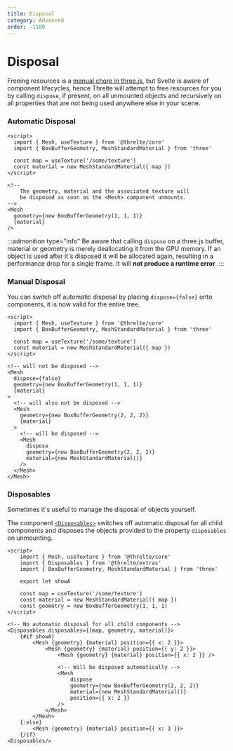 ```yaml
---
title: Disposal
category: Advanced
order: -1100
---
```


# Disposal

Freeing resources is a [manual chore in three.js](https://threejs.org/docs/index.html#manual/en/introduction/How-to-dispose-of-objects), but Svelte is aware of component lifecycles, hence Threlte will attempt to free resources for you by calling `dispose`, if present, on all unmounted objects and recursively on all properties that are not being used anywhere else in your scene.

### Automatic Disposal

```svelte
<script>
  import { Mesh, useTexture } from '@threlte/core'
  import { BoxBufferGeometry, MeshStandardMaterial } from 'three'

  const map = useTexture('/some/texture')
  const material = new MeshStandardMaterial({ map })
</script>

<!--
	The geometry, material and the associated texture will
	be disposed as soon as the <Mesh> component unmounts.
-->
<Mesh
  geometry={new BoxBufferGeometry(1, 1, 1)}
  {material}
/>
```

:::admonition type="info"
Be aware that calling `dispose` on a three.js buffer, material or geometry is merely deallocating it from the GPU memory. If an object is used after it's disposed it will be allocated again, resulting in a performance drop for a single frame. It will **not produce a runtime error**.
:::

### Manual Disposal

You can switch off automatic disposal by placing `dispose={false}` onto components, it is now valid for the entire tree.

```svelte
<script>
  import { Mesh, useTexture } from '@threlte/core'
  import { BoxBufferGeometry, MeshStandardMaterial } from 'three'

  const map = useTexture('/some/texture')
  const material = new MeshStandardMaterial({ map })
</script>

<!-- will not be disposed -->
<Mesh
  dispose={false}
  geometry={new BoxBufferGeometry(1, 1, 1)}
  {material}
>
  <!-- will also not be disposed -->
  <Mesh
    geometry={new BoxBufferGeometry(2, 2, 2)}
    {material}
  >
    <!-- will be disposed -->
    <Mesh
      dispose
      geometry={new BoxBufferGeometry(2, 2, 2)}
      material={new MeshStandardMaterial()}
    />
  </Mesh>
</Mesh>
```

### Disposables

Sometimes it's useful to manage the disposal of objects yourself.

The component [`<Disposables>`](/extras/disposables) switches off automatic disposal for all child components and disposes the objects provided to the property `disposables` on unmounting.

```svelte
<script>
	import { Mesh, useTexture } from '@threlte/core'
	import { Disposables } from '@threlte/extras'
	import { BoxBufferGeometry, MeshStandardMaterial } from 'three'

	export let showA

	const map = useTexture('/some/texture')
	const material = new MeshStandardMaterial({	map })
	const geometry = new BoxBufferGeometry(1, 1, 1)
</script>

<!-- No automatic disposal for all child components -->
<Disposables disposables={[map, geometry, material]}>
	{#if showA}
		<Mesh {geometry} {material} position={{ x: 2 }}>
			<Mesh {geometry} {material} position={{ y: 2 }}>
				<Mesh {geometry} {material} position={{ x: 2 }} />

				<!-- Will be disposed automatically -->
				<Mesh
					dispose
					geometry={new BoxBufferGeometry(2, 2, 2)}
					material={new MeshStandardMaterial()}
					position={{ x: 2 }}
				/>
			</Mesh>
		</Mesh>
	{:else}
		<Mesh {geometry} {material} position={{ x: 3 }}>
	{/if}
<Disposables/>
```
